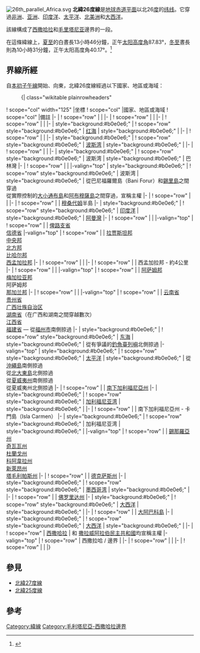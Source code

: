 {{NoteTA
|G1=Toponym
|G2=USState
}}
{{Location map-line|lat=26}}
{{kml}}
[[File:26th_parallel_Africa.svg|thumb]]
'''北緯26度線'''是[[地球|地球]][[赤道|赤道平面]]以北26[[度_(角)|度]]的[[纬线|纬线]]。它穿過[[非洲|非洲]]、[[亚洲|亚洲]]、[[印度洋|印度洋]]、[[太平洋|太平洋]]、[[北美洲|北美洲]]和[[大西洋|大西洋]]。

該線構成了[[西撒哈拉|西撒哈拉]]和[[毛里塔尼亚|毛里塔尼亚]]邊界的一段。

在這條緯線上，[[夏至|夏至]]的白晝長13小時46分鐘，正午[[太阳高度角|太阳高度角]]87.83°，[[冬至|冬至]]晝長則為10小時31分鐘，正午太阳高度角40.17°。<ref>{{cite web|title=Duration of Daylight|url=http://aa.usno.navy.mil/data/docs/Dur_OneYear.php|publisher=Astronomical Applications Department of the U.S. Naval Observatory|accessdate=2015-08-29|archive-date=2017-07-18|archive-url=https://web.archive.org/web/20170718031549/http://aa.usno.navy.mil/data/docs/Dur_OneYear.php|dead-url=no}}{{en}}</ref>

== 界線所經 ==
自[[本初子午線|本初子午線]]開始、向東，北緯26度線經過以下國家、地區或海域：

:{| class="wikitable plainrowheaders"
! scope="col" width="125" |坐標
! scope="col" |國家、地區或海域
! scope="col" |備註
|-
| {{Coord|26|0|N|0|0|E|type:landmark|name=本初子午線}}
! scope="row" | {{DZA}}
|
|-
| {{Coord|26|0|N|9|32|E|type:country|name=利比亞}}
! scope="row" | {{LBY}}
|
|-
| {{Coord|26|0|N|25|0|E|type:country|name=埃及}}
! scope="row" | {{EGY}}
|
|-
| style="background:#b0e0e6;" | {{Coord|26|0|N|34|20|E|type:waterbody|name=紅海}}
! scope="row" style="background:#b0e0e6;" | [[红海|红海]]
| style="background:#b0e0e6;" |
|-
| {{Coord|26|0|N|36|42|E|type:country|name=沙烏地阿拉伯}}
! scope="row" | {{SAU}}
|
|-
| style="background:#b0e0e6;" | {{Coord|26|0|N|50|4|E|type:waterbody|name=波斯灣}}
! scope="row" style="background:#b0e0e6;" | [[波斯湾|波斯湾]]
| style="background:#b0e0e6;" | {{link-en|巴林灣|Gulf of Bahrain}}
|-
| {{Coord|26|0|N|50|28|E|type:country|name=巴林}}
! scope="row" | {{BHR}}
|
|-
| style="background:#b0e0e6;" | {{Coord|26|0|N|50|38|E|type:waterbody|name=波斯灣}}
! scope="row" style="background:#b0e0e6;" | 波斯湾
| style="background:#b0e0e6;" | 巴林灣
|-
| {{Coord|26|0|N|51|2|E|type:country|name=卡塔爾}}
! scope="row" | {{QAT}}
|
|-valign="top"
| style="background:#b0e0e6;" | {{Coord|26|0|N|51|24|E|type:waterbody|name=波斯灣}}
! scope="row" style="background:#b0e0e6;" | 波斯湾
| style="background:#b0e0e6;" | 從{{IRN}}巴尼福羅爾島（Bani Forur）和[[錫里島|錫里島]]之間穿過<br/> 從{{IRN}}實際控制的[[大小通布島|大小通布島]]和[[阿布穆薩島|阿布穆薩島]]之間穿過，{{ARE}}宣稱主權
|-
| {{Coord|26|0|N|56|4|E|type:country|name=阿聯}}
! scope="row" | {{ARE}}
|
|-
| {{Coord|26|0|N|56|10|E|type:country|name=阿曼}}
! scope="row" | {{OMN}}
| [[穆桑代姆省|穆桑代姆]]半島
|-
| style="background:#b0e0e6;" | {{Coord|26|0|N|56|25|E|type:waterbody|name=印度洋}}
! scope="row" style="background:#b0e0e6;" | [[印度洋|印度洋]]
| style="background:#b0e0e6;" | [[阿曼灣|阿曼灣]]
|-
| {{Coord|26|0|N|57|14|E|type:country|name=伊朗}}
! scope="row" | {{IRN}}
|
|-valign="top"
| {{Coord|26|0|N|61|48|E|type:country|name=巴基斯坦}}
! scope="row" | {{PAK}}
| [[俾路支省|俾路支省]]<br/> [[信德省|信德省]]
|-valign="top"
| {{Coord|26|0|N|70|5|E|type:country|name=印度}}
! scope="row" | {{IND}}
| [[拉贾斯坦邦|拉贾斯坦邦]]<br/> [[中央邦|中央邦]]<br/> [[北方邦|北方邦]]<br/> [[比哈尔邦|比哈尔邦]]<br/> [[西孟加拉邦|西孟加拉邦]]
|-
| {{Coord|26|0|N|88|9|E|type:country|name=孟加拉}}
! scope="row" | {{BGD}}
|
|-
| {{Coord|26|0|N|89|32|E|type:country|name=印度}}
! scope="row" | {{IND}}
| 西孟加拉邦 - 約4公里
|-
| {{Coord|26|0|N|89|35|E|type:country|name=孟加拉}}
! scope="row" | {{BGD}}
|
|-valign="top"
| {{Coord|26|0|N|89|49|E|type:country|name=印度}}
! scope="row" | {{IND}}
| [[阿萨姆邦|阿萨姆邦]]<br/> [[梅加拉亚邦|梅加拉亚邦]]<br/> 阿萨姆邦<br/> [[那加兰邦|那加兰邦]]
|-
| {{Coord|26|0|N|95|8|E|type:country|name=緬甸}}
! scope="row" | {{MMR}}
|
|-valign="top"
| {{Coord|26|0|N|98|36|E|type:country|name=中國}}
! scope="row" | {{CHN}}
| [[云南省|云南省]]<br/> [[贵州省|贵州省]]<br/> [[广西壮族自治区|广西壮族自治区]]<br/> [[湖南省|湖南省]]（在广西和湖南之間穿越數次）<br/> [[江西省|江西省]]<br/> [[福建省|福建省]] — 從[[福州市|福州市]]南側掠過
|-
| style="background:#b0e0e6;" | {{Coord|26|0|N|119|43|E|type:waterbody|name=東海}}
! scope="row" style="background:#b0e0e6;" | [[东海|东海]]
| style="background:#b0e0e6;" | 從有爭議的[[釣魚臺列嶼|釣魚臺列嶼]]北側掠過
|-valign="top"
| style="background:#b0e0e6;" | {{Coord|26|0|N|127|40|E|type:waterbody|name=太平洋}}
! scope="row" style="background:#b0e0e6;" | [[太平洋|太平洋]]
| style="background:#b0e0e6;" | 從{{JPN}}[[沖繩島|沖繩島]]南側掠過<br/> 從{{JPN}}[[北大東島|北大東島]]北側掠過<br/> 從{{USA}}[[夏威夷州|夏威夷州]]{{link-en|里斯安斯基島|Lisianski Island}}南側掠過<br/> 從夏威夷州{{link-en|萊桑環礁|Laysan}}北側掠過
|-
| {{Coord|26|0|N|112|12|W|type:country|name=墨西哥}}
! scope="row" | {{MEX}}
| [[南下加利福尼亞州|南下加利福尼亞州]]
|-
| style="background:#b0e0e6;" | {{Coord|26|0|N|111|20|W|type:waterbody|name=加利福尼亞灣}}
! scope="row" style="background:#b0e0e6;" | [[加利福尼亚湾|加利福尼亚湾]]
| style="background:#b0e0e6;" |
|-
| {{Coord|26|0|N|111|10|W|type:country|name=墨西哥}}
! scope="row" | {{MEX}}
| 南下加利福尼亞州 - 卡門島（Isla Carmen）
|-
| style="background:#b0e0e6;" | {{Coord|26|0|N|111|5|W|type:waterbody|name=加利福尼亞灣}}
! scope="row" style="background:#b0e0e6;" | 加利福尼亚湾
| style="background:#b0e0e6;" |
|-valign="top"
| {{Coord|26|0|N|109|26|W|type:country|name=墨西哥}}
! scope="row" | {{MEX}}
| [[錫那羅亞州|錫那羅亞州]]<br/> [[奇瓦瓦州|奇瓦瓦州]]<br/> [[杜蘭戈州|杜蘭戈州]]<br/> [[科阿韋拉州|科阿韋拉州]]<br/> [[新萊昂州|新萊昂州]]<br/> [[塔毛利帕斯州|塔毛利帕斯州]]
|-
| {{Coord|26|0|N|97|39|W|type:country|name=美國}}
! scope="row" | {{USA}}
| [[德克萨斯州|德克萨斯州]]
|-
| style="background:#b0e0e6;" | {{Coord|26|0|N|97|9|W|type:waterbody|name=墨西哥灣}}
! scope="row" style="background:#b0e0e6;" | [[墨西哥湾|墨西哥湾]]
| style="background:#b0e0e6;" |
|-
| {{Coord|26|0|N|81|45|W|type:country|name=美國}}
! scope="row" | {{USA}}
| [[佛罗里达州|佛罗里达州]]
|-
| style="background:#b0e0e6;" | {{Coord|26|0|N|80|7|W|type:waterbody|name=大西洋}}
! scope="row" style="background:#b0e0e6;" | [[大西洋|大西洋]]
| style="background:#b0e0e6;" |
|-
| {{Coord|26|0|N|77|24|W|type:country|name=巴哈馬}}
! scope="row" | {{BHS}}
| [[阿巴科群島|大阿巴科島]]
|-
| style="background:#b0e0e6;" | {{Coord|26|0|N|77|11|W|type:waterbody|name=大西洋}}
! scope="row" style="background:#b0e0e6;" | [[大西洋|大西洋]]
| style="background:#b0e0e6;" |
|-
| {{Coord|26|0|N|14|30|W|type:country|name=西撒哈拉}}
! scope="row" | [[西撒哈拉|西撒哈拉]]
| {{MAR}}和{{flagicon|SADR}} [[撒拉威阿拉伯民主共和國|撒拉威阿拉伯民主共和國]]均宣稱主權
|-valign="top"
| {{Coord|26|0|N|12|0|W|type:country|name=西撒哈拉/毛利塔尼亞邊界}}
! scope="row" | 西撒拉哈 / {{MRT}}邊界
|
|-
| {{Coord|26|0|N|8|40|W|type:country|name=毛利塔尼亞}}
! scope="row" | {{MRT}}
|
|-
| {{Coord|26|0|N|6|26|W|type:country|name=阿爾及利亞}}
! scope="row" | {{DZA}}
|
|}

== 參見 ==
*[[北緯27度線|北緯27度線]]
*[[北緯25度線|北緯25度線]]

== 參考 ==
{{reflist}}

{{geographical coordinates|state=collapsed}}

[[Category:緯線|Category:緯線]]
[[Category:毛利塔尼亞-西撒哈拉邊界|Category:毛利塔尼亞-西撒哈拉邊界]]